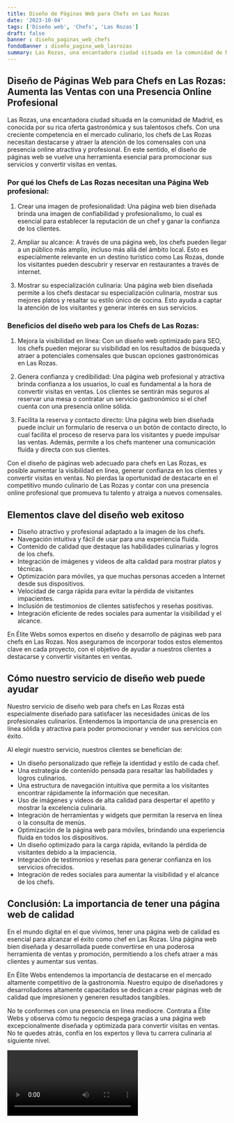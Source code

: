 ```yaml
---
title: Diseño de Páginas Web para Chefs en Las Rozas
date: '2023-10-04'
tags: ['Diseño web', 'Chefs', 'Las Rozas']
draft: false
banner : diseño_paginas_web_chefs
fondoBanner : diseño_pagina_web_lasrozas
summary: Las Rozas, una encantadora ciudad situada en la comunidad de Madrid, es conocida por su rica oferta gastronómica y sus talentosos chefs. Con una creciente competencia en el mercado culinario, los chefs de Las Rozas necesitan destacarse y atraer la atención de los comensales con una presencia online atractiva y profesional. En este sentido, el diseño de páginas web se vuelve una herramienta esencial para promocionar sus servicios y convertir visitas en ventas.
---
```


## Diseño de Páginas Web para Chefs en Las Rozas: Aumenta las Ventas con una Presencia Online Profesional

Las Rozas, una encantadora ciudad situada en la comunidad de Madrid, es conocida por su rica oferta gastronómica y sus talentosos chefs. Con una creciente competencia en el mercado culinario, los chefs de Las Rozas necesitan destacarse y atraer la atención de los comensales con una presencia online atractiva y profesional. En este sentido, el diseño de páginas web se vuelve una herramienta esencial para promocionar sus servicios y convertir visitas en ventas.

### Por qué los Chefs de Las Rozas necesitan una Página Web profesional:

1. Crear una imagen de profesionalidad: Una página web bien diseñada brinda una imagen de confiabilidad y profesionalismo, lo cual es esencial para establecer la reputación de un chef y ganar la confianza de los clientes.

2. Ampliar su alcance: A través de una página web, los chefs pueden llegar a un público más amplio, incluso más allá del ámbito local. Esto es especialmente relevante en un destino turístico como Las Rozas, donde los visitantes pueden descubrir y reservar en restaurantes a través de internet.

3. Mostrar su especialización culinaria: Una página web bien diseñada permite a los chefs destacar su especialización culinaria, mostrar sus mejores platos y resaltar su estilo único de cocina. Esto ayuda a captar la atención de los visitantes y generar interés en sus servicios.

### Beneficios del diseño web para los Chefs de Las Rozas:

1. Mejora la visibilidad en línea: Con un diseño web optimizado para SEO, los chefs pueden mejorar su visibilidad en los resultados de búsqueda y atraer a potenciales comensales que buscan opciones gastronómicas en Las Rozas.

2. Genera confianza y credibilidad: Una página web profesional y atractiva brinda confianza a los usuarios, lo cual es fundamental a la hora de convertir visitas en ventas. Los clientes se sentirán más seguros al reservar una mesa o contratar un servicio gastronómico si el chef cuenta con una presencia online sólida.

3. Facilita la reserva y contacto directo: Una página web bien diseñada puede incluir un formulario de reserva o un botón de contacto directo, lo cual facilita el proceso de reserva para los visitantes y puede impulsar las ventas. Además, permite a los chefs mantener una comunicación fluida y directa con sus clientes.

Con el diseño de páginas web adecuado para chefs en Las Rozas, es posible aumentar la visibilidad en línea, generar confianza en los clientes y convertir visitas en ventas. No pierdas la oportunidad de destacarte en el competitivo mundo culinario de Las Rozas y contar con una presencia online profesional que promueva tu talento y atraiga a nuevos comensales.

<GifSeo />

<Cta />

## Elementos clave del diseño web exitoso

- Diseño atractivo y profesional adaptado a la imagen de los chefs.
- Navegación intuitiva y fácil de usar para una experiencia fluida.
- Contenido de calidad que destaque las habilidades culinarias y logros de los chefs.
- Integración de imágenes y videos de alta calidad para mostrar platos y técnicas.
- Optimización para móviles, ya que muchas personas acceden a Internet desde sus dispositivos.
- Velocidad de carga rápida para evitar la pérdida de visitantes impacientes.
- Inclusión de testimonios de clientes satisfechos y reseñas positivas.
- Integración eficiente de redes sociales para aumentar la visibilidad y el alcance.

En Élite Webs somos expertos en diseño y desarrollo de páginas web para chefs en Las Rozas. Nos aseguramos de incorporar todos estos elementos clave en cada proyecto, con el objetivo de ayudar a nuestros clientes a destacarse y convertir visitantes en ventas.

## Cómo nuestro servicio de diseño web puede ayudar

Nuestro servicio de diseño web para chefs en Las Rozas está especialmente diseñado para satisfacer las necesidades únicas de los profesionales culinarios. Entendemos la importancia de una presencia en línea sólida y atractiva para poder promocionar y vender sus servicios con éxito.

Al elegir nuestro servicio, nuestros clientes se benefician de:

- Un diseño personalizado que refleje la identidad y estilo de cada chef.
- Una estrategia de contenido pensada para resaltar las habilidades y logros culinarios.
- Una estructura de navegación intuitiva que permita a los visitantes encontrar rápidamente la información que necesitan.
- Uso de imágenes y videos de alta calidad para despertar el apetito y mostrar la excelencia culinaria.
- Integración de herramientas y widgets que permitan la reserva en línea o la consulta de menús.
- Optimización de la página web para móviles, brindando una experiencia fluida en todos los dispositivos.
- Un diseño optimizado para la carga rápida, evitando la pérdida de visitantes debido a la impaciencia.
- Integración de testimonios y reseñas para generar confianza en los servicios ofrecidos.
- Integración de redes sociales para aumentar la visibilidad y el alcance de los chefs.

## Conclusión: La importancia de tener una página web de calidad

En el mundo digital en el que vivimos, tener una página web de calidad es esencial para alcanzar el éxito como chef en Las Rozas. Una página web bien diseñada y desarrollada puede convertirse en una poderosa herramienta de ventas y promoción, permitiendo a los chefs atraer a más clientes y aumentar sus ventas.

En Élite Webs entendemos la importancia de destacarse en el mercado altamente competitivo de la gastronomía. Nuestro equipo de diseñadores y desarrolladores altamente capacitados se dedican a crear páginas web de calidad que impresionen y generen resultados tangibles.

No te conformes con una presencia en línea mediocre. Contrata a Élite Webs y observa cómo tu negocio despega gracias a una página web excepcionalmente diseñada y optimizada para convertir visitas en ventas. No te quedes atrás, confía en los expertos y lleva tu carrera culinaria al siguiente nivel.

<Video />

<CtaBot job='Chefs' city='Las Rozas'/>

<Gmaps query='Las Rozas+españa+maps' />